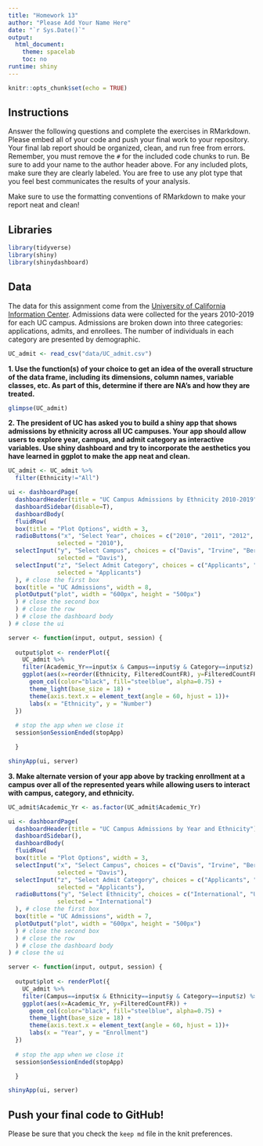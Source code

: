 ```yaml
---
title: "Homework 13"
author: "Please Add Your Name Here"
date: "`r Sys.Date()`"
output:
  html_document:
    theme: spacelab
    toc: no
runtime: shiny
---
```


```r
knitr::opts_chunk$set(echo = TRUE)
```

## Instructions
Answer the following questions and complete the exercises in RMarkdown. Please embed all of your code and push your final work to your repository. Your final lab report should be organized, clean, and run free from errors. Remember, you must remove the `#` for the included code chunks to run. Be sure to add your name to the author header above. For any included plots, make sure they are clearly labeled. You are free to use any plot type that you feel best communicates the results of your analysis.  

Make sure to use the formatting conventions of RMarkdown to make your report neat and clean!  

## Libraries
```r
library(tidyverse)
library(shiny)
library(shinydashboard)
```

## Data
The data for this assignment come from the [University of California Information Center](https://www.universityofcalifornia.edu/infocenter). Admissions data were collected for the years 2010-2019 for each UC campus. Admissions are broken down into three categories: applications, admits, and enrollees. The number of individuals in each category are presented by demographic.  
```r
UC_admit <- read_csv("data/UC_admit.csv")
```

**1. Use the function(s) of your choice to get an idea of the overall structure of the data frame, including its dimensions, column names, variable classes, etc. As part of this, determine if there are NA's and how they are treated.**  
```r
glimpse(UC_admit)
```

**2. The president of UC has asked you to build a shiny app that shows admissions by ethnicity across all UC campuses. Your app should allow users to explore year, campus, and admit category as interactive variables. Use shiny dashboard and try to incorporate the aesthetics you have learned in ggplot to make the app neat and clean.**  
```r
UC_admit <- UC_admit %>% 
  filter(Ethnicity!="All")
```

```r
ui <- dashboardPage(
  dashboardHeader(title = "UC Campus Admissions by Ethnicity 2010-2019"),
  dashboardSidebar(disable=T),
  dashboardBody(
  fluidRow(
  box(title = "Plot Options", width = 3,
  radioButtons("x", "Select Year", choices = c("2010", "2011", "2012", "2013", "2014", "2015", "2016", "2017", "2018", "2019"), 
              selected = "2010"),
  selectInput("y", "Select Campus", choices = c("Davis", "Irvine", "Berkeley", "Irvine", "Los_Angeles", "Merced", "Riverside", "San_Diego", "Santa_Barbara", "Santa_Cruz"),
              selected = "Davis"),
  selectInput("z", "Select Admit Category", choices = c("Applicants", "Admits", "Enrollees"),
              selected = "Applicants")
  ), # close the first box
  box(title = "UC Admissions", width = 8,
  plotOutput("plot", width = "600px", height = "500px")
  ) # close the second box
  ) # close the row
  ) # close the dashboard body
) # close the ui

server <- function(input, output, session) { 
  
  output$plot <- renderPlot({
    UC_admit %>% 
    filter(Academic_Yr==input$x & Campus==input$y & Category==input$z) %>% 
    ggplot(aes(x=reorder(Ethnicity, FilteredCountFR), y=FilteredCountFR)) + 
      geom_col(color="black", fill="steelblue", alpha=0.75) +
      theme_light(base_size = 18) +
      theme(axis.text.x = element_text(angle = 60, hjust = 1))+
      labs(x = "Ethnicity", y = "Number")
  })
  
  # stop the app when we close it
  session$onSessionEnded(stopApp)

  }

shinyApp(ui, server)
```

**3. Make alternate version of your app above by tracking enrollment at a campus over all of the represented years while allowing users to interact with campus, category, and ethnicity.**
```r
UC_admit$Academic_Yr <- as.factor(UC_admit$Academic_Yr)

ui <- dashboardPage(
  dashboardHeader(title = "UC Campus Admissions by Year and Ethnicity"),
  dashboardSidebar(),
  dashboardBody(
  fluidRow(
  box(title = "Plot Options", width = 3,
  selectInput("x", "Select Campus", choices = c("Davis", "Irvine", "Berkeley", "Irvine", "Los_Angeles", "Merced", "Riverside", "San_Diego", "Santa_Barbara", "Santa_Cruz"),
              selected = "Davis"),
  selectInput("z", "Select Admit Category", choices = c("Applicants", "Admits", "Enrollees"),
              selected = "Applicants"),
  radioButtons("y", "Select Ethnicity", choices = c("International", "Unknown", "White", "Asian", "Chicano/Latino", "American Indian", "African American"),
              selected = "International")
  ), # close the first box
  box(title = "UC Admissions", width = 7,
  plotOutput("plot", width = "600px", height = "500px")
  ) # close the second box
  ) # close the row
  ) # close the dashboard body
) # close the ui

server <- function(input, output, session) { 
  
  output$plot <- renderPlot({
    UC_admit %>% 
    filter(Campus==input$x & Ethnicity==input$y & Category==input$z) %>% 
    ggplot(aes(x=Academic_Yr, y=FilteredCountFR)) + 
      geom_col(color="black", fill="steelblue", alpha=0.75) +
      theme_light(base_size = 18) +
      theme(axis.text.x = element_text(angle = 60, hjust = 1))+
      labs(x = "Year", y = "Enrollment")
  })
  
  # stop the app when we close it
  session$onSessionEnded(stopApp)

  }

shinyApp(ui, server)
```

## Push your final code to GitHub!
Please be sure that you check the `keep md` file in the knit preferences. 